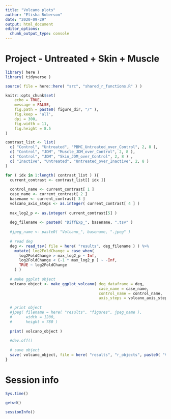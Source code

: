 ```yaml
---
title: "Volcano plots"
author: "Elisha Roberson"
date: "2020-09-29"
output: html_document
editor_options: 
  chunk_output_type: console
---
```


# Project - Untreated + Skin + Muscle

```r
library( here )
library( tidyverse )
```

```r
source( file = here::here( "src", "shared_r_functions.R" ) )
```

```r
knitr::opts_chunk$set(
	echo = TRUE,
	message = FALSE,
	fig.path = paste0( figure_dir, "/" ),
	fig.keep = 'all',
	dpi = 300,
	fig.width = 11,
	fig.height = 8.5
)
```

```r
contrast_list <- list(
  c( "Control", "Untreated", "PBMC_Untreated_over_Control", 2, 8 ),
  c( "Control", "JDM", "Muscle_JDM_over_Control", 2, 8 ),
  c( "Control", "JDM", "Skin_JDM_over_Control", 2, 8 ) ,
  c( "Inactive", "Untreated", "Untreated_over_Inactive", 2, 8 )
)
```

```r
for ( idx in 1:length( contrast_list ) ){
  current_contrast <- contrast_list[[ idx ]]
  
  control_name <- current_contrast[ 1 ]
  case_name <- current_contrast[ 2 ]
  basename <- current_contrast[ 3 ]
  volcano_axis_steps <- as.integer( current_contrast[ 4 ] )
  
  max_log2_p <- as.integer( current_contrast[5] ) 
  
  deg_filename <- paste0( "DiffExp_", basename, ".tsv" )
  
  #jpeg_name <- paste0( "Volcano_", basename, ".jpeg" )
  
  # read deg
  deg <- read_tsv( file = here( "results", deg_filename ) ) %>%
    mutate( log2FoldChange = case_when(
      log2FoldChange > max_log2_p ~ Inf,
      log2FoldChange < (-1 * max_log2_p ) ~ -Inf,
      TRUE ~ log2FoldChange
    ) )
  
  # make ggplot object
  volcano_object <- make_ggplot_volcano( deg_dataframe = deg, 
                                         case_name = case_name, 
                                         control_name = control_name, 
                                         axis_steps = volcano_axis_steps )
  
  # print object
  #jpeg( filename = here( "results", "figures", jpeg_name ), 
  #      width = 1200, 
  #      height = 780 )
  
  print( volcano_object )
  
  #dev.off()
  
  # save object
  save( volcano_object, file = here( "results", "r_objects", paste0( "Volcano_", basename, ".RData" ) ) )
}
```

# Session info
```r
Sys.time()

getwd()
  
sessionInfo()
```
